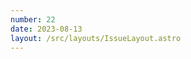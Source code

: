 ```yaml
---
number: 22
date: 2023-08-13
layout: /src/layouts/IssueLayout.astro
---
```



<Title title={`Issue ${frontmatter.number}`} date={frontmatter.date} />

<NewsletterSponsorSlot
  title="Put your mobile releases on autopilot."
  url="https://get.runway.team/get-started?utm_campaign%3DiOS%20CI%20Newsletter%26utm_medium%3Dweb%26utm_source%3DiOS%20CI%20Newsletter%20Issue%2022%26utm_content%3Daug_13_23"
  description="No more cat-herding, spreadsheets, or steady drip of manual busywork. Runway helps your team level up your release coordination and automation, from kickoff to release to rollout."
  image="/runway-alt.png"
/>

Hey everyone! 👋 Welcome to the **twenty-second** **issue** of the iOS CI Newsletter. Hope you've had a great couple of weeks!

Over the past few weeks, I have been asked by numerous people whether my **most-read articles tweets**, which round up the three posts with the most unique visitors on my blog, are automated or not.

The truth is that they used to be but they no longer are and today I'll tell you **why that is the case and what** I am doing to automate them again 😅.

**How it started**

I initially implemented the automation [as a scheduled GitHub Actions workflow that would run every Friday at noon and invoke a Swift CLI](https://www.polpiella.dev/scheduling-tweets-with-github-actions-and-swift?utm_campaign%3DiOS%20CI%20Newsletter%26utm_medium%3Dweb%26utm_source%3DiOS%20CI%20Newsletter%20Issue%2022%26utm_content%3Daug_13_2).

In turn, the Swift CLI would then make a **network request to my blog's analytics provider to get the week's most read articles**, **format the response** into a tweetable string and communicate with Twitter's API to **post the results to my profile**.

While this approach was simple, it stopped working pretty soon. Due to inactivity in the repository (it only existed to run the workflow), **GitHub Actions decided to turn all workflows off after 60 days**, breaking my automation 😭.

**How it's going**

I could have fixed the issue by having the workflow commit some code back to the repository but that didn't feel like the right solution and I wanted **something scalable that worked long-term**.

After doing some research, I decided to start migrating the CLI code into a **Swift AWS lambda** which would run on a schedule, much like the GitHub Actions workflow did.

I have not yet finished the implementation but I have written [an initial article on how you can set up scheduled Swift AWS lambdas](https://www.polpiella.dev/scheduled-swift-aws-lambdas?utm_campaign%3DiOS%20CI%20Newsletter%26utm_medium%3Dweb%26utm_source%3DiOS%20CI%20Newsletter%20Issue%2022%26utm_content%3Daug_13_2) and, over the next few weeks, I will be sharing how I get on with the rest of the migration! 🎉

## [🔁 Chxcode: a tool to easily manage Xcode versions](https://github.com/klaaspieter/chxcode)

A couple of weeks ago, [and thanks to a Mastodon thread 🐘](https://iosdev.space/@christianselig@mastodon.social/110821564177415531), I came across an awesome tool built by [Klaas Pieter Annema](https://twitter.com/klaaspieter) that allows you to switch between multiple versions of Xcode directly from the command line.

This tool is coming in particularly handy for me this time of year as I have **multiple stable and beta releases of Xcode** installed on my machine and I constantly find myself switching between them 👏.

💡 If you're interested in other cool solutions to the same problem, there is [an amazing article on using keyboard shortcuts to smartly open the correct version of Xcode](https://christianselig.com/2023/08/smartly-open-xcode?utm_campaign%3DiOS%20CI%20Newsletter%26utm_medium%3Dweb%26utm_source%3DiOS%20CI%20Newsletter%20Issue%2022%26utm_content%3Daug_13_2) by [Christian Selig](https://twitter.com/ChristianSelig) and a ruby script you can use directly from your Fastfile by [Wolfgang Lutz](https://iosdev.space/@WLBORg@hachyderm.io).

## [🎉 GitHub's CodeQL and Dependabot now support Swift](https://blog.eidinger.info/github-embraces-swift-and-provides-code-analysis-security-alerts-and-dependency-updates-for-swift-projects?utm_campaign%3DiOS%20CI%20Newsletter%26utm_medium%3Dweb%26utm_source%3DiOS%20CI%20Newsletter%20Issue%2022%26utm_content%3Daug_13_2)

[GitHub](https://twitter.com/GitHubEng) recently announced that both [CodeQL](https://codeql.github.com/) and [Dependabot](https://github.com/dependabot) have now **added support for Swift**. You can now use these tools to **get security alerts**, **detect vulnerabilities** and **automatically update out-of-date dependencies** on Swift projects.

I would thoroughly recommend reading this article by [Marco Eidinger](https://twitter.com/MarcoEidinger) as he goes through everything you need to know about these tools and how you start using them now!

## [🔨 Create Pull Requests automatically using Fastlane](https://mdb1.github.io/2023-08-12-use-fastlane-to-create-prs?utm_campaign%3DiOS%20CI%20Newsletter%26utm_medium%3Dweb%26utm_source%3DiOS%20CI%20Newsletter%20Issue%2022%26utm_content%3Daug_13_2)

I really enjoyed reading this article by [Manuel Herrera](https://twitter.com/manuherrera1) on how to write a Fastlane lane to create Pull Requests directly from the command line.

The lane has a lot of functionality built in and makes creating **comprehensive** and **great-looking** Pull Requests a breeze!

## [📸 Automatic screenshot generation with Fastlane](https://tanaschita.com/20230724-fastlane-screenshots-ios?utm_campaign%3DiOS%20CI%20Newsletter%26utm_medium%3Dweb%26utm_source%3DiOS%20CI%20Newsletter%20Issue%2022%26utm_content%3Daug_13_2)

While often overlooked, I personally believe that [the snapshot action](https://docs.fastlane.tools/actions/snapshot/) is one of Fastlane's **most powerful** and **time-saving** features for developers as it can automatically take screenshots of your mobile application.

In this article, [Natascha Fadeeva](https://twitter.com/tanaschita) goes through how snapshot works and what some of its use cases are.

## [🚨 CloudWatch dashboards and alarms on Mac instances](https://albertodebortoli.com/2023/08/06/cloudwatch-dashboards-and-alarms-on-mac-instances?utm_campaign%3DiOS%20CI%20Newsletter%26utm_medium%3Dweb%26utm_source%3DiOS%20CI%20Newsletter%20Issue%2022%26utm_content%3Daug_13_2)

I am really enjoying all of [Alberto de Bortoli](https://twitter.com/albertodebo)'s AWS-themed articles recently.

This time [Alberto](https://twitter.com/albertodebo) provides a great explanation of the not-trivial and documentation-lacking process of setting up **CloudWatch on Mac EC2 instances** 👏.
